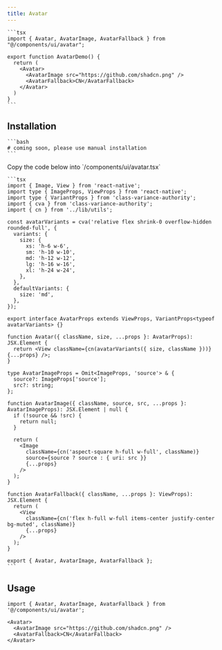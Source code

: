 ```yaml
---
title: Avatar
---
```



<Tabs>
  <TabItem value="preview" label="Preview" default>
    <ExpoFrame url="/ui/avatar" height="300" width="100%" />
  </TabItem>
  <TabItem value="code" label="Code">

    ```tsx
    import { Avatar, AvatarImage, AvatarFallback } from "@/components/ui/avatar";

    export function AvatarDemo() {
      return (
        <Avatar>
          <AvatarImage src="https://github.com/shadcn.png" />
          <AvatarFallback>CN</AvatarFallback>
        </Avatar>
      )
    }
    ```

  </TabItem>
</Tabs>

## Installation

<Tabs>
  <TabItem value="cli" label="CLI" default>

    ```bash
    # coming soon, please use manual installation
    ```

  </TabItem>
  <TabItem value="manual" label="Manual">
    Copy the code below into `/components/ui/avatar.tsx`

    ```tsx
    import { Image, View } from 'react-native';
    import type { ImageProps, ViewProps } from 'react-native';
    import type { VariantProps } from 'class-variance-authority';
    import { cva } from 'class-variance-authority';
    import { cn } from '../lib/utils';

    const avatarVariants = cva('relative flex shrink-0 overflow-hidden rounded-full', {
      variants: {
        size: {
          xs: 'h-6 w-6',
          sm: 'h-10 w-10',
          md: 'h-12 w-12',
          lg: 'h-16 w-16',
          xl: 'h-24 w-24',
        },
      },
      defaultVariants: {
        size: 'md',
      },
    });

    export interface AvatarProps extends ViewProps, VariantProps<typeof avatarVariants> {}

    function Avatar({ className, size, ...props }: AvatarProps): JSX.Element {
      return <View className={cn(avatarVariants({ size, className }))} {...props} />;
    }

    type AvatarImageProps = Omit<ImageProps, 'source'> & {
      source?: ImageProps['source'];
      src?: string;
    };

    function AvatarImage({ className, source, src, ...props }: AvatarImageProps): JSX.Element | null {
      if (!source && !src) {
        return null;
      }

      return (
        <Image
          className={cn('aspect-square h-full w-full', className)}
          source={source ? source : { uri: src }}
          {...props}
        />
      );
    }

    function AvatarFallback({ className, ...props }: ViewProps): JSX.Element {
      return (
        <View
          className={cn('flex h-full w-full items-center justify-center bg-muted', className)}
          {...props}
        />
      );
    }

    export { Avatar, AvatarImage, AvatarFallback };
    ```

  </TabItem>
</Tabs>

## Usage

```tsx
import { Avatar, AvatarImage, AvatarFallback } from '@/components/ui/avatar';
```

```tsx
<Avatar>
  <AvatarImage src="https://github.com/shadcn.png" />
  <AvatarFallback>CN</AvatarFallback>
</Avatar>
```
